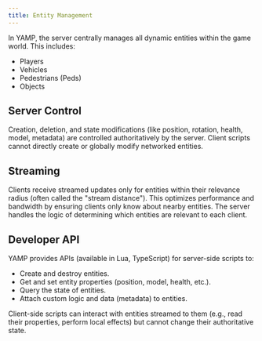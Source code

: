 ```yaml
---
title: Entity Management
---
```


In YAMP, the server centrally manages all dynamic entities within the game world. This includes:
*   Players
*   Vehicles
*   Pedestrians (Peds)
*   Objects

## Server Control
Creation, deletion, and state modifications (like position, rotation, health, model, metadata) are controlled authoritatively by the server. Client scripts cannot directly create or globally modify networked entities.

## Streaming
Clients receive streamed updates only for entities within their relevance radius (often called the "stream distance"). This optimizes performance and bandwidth by ensuring clients only know about nearby entities. The server handles the logic of determining which entities are relevant to each client.

## Developer API
YAMP provides APIs (available in Lua, TypeScript) for server-side scripts to:
*   Create and destroy entities.
*   Get and set entity properties (position, model, health, etc.).
*   Query the state of entities.
*   Attach custom logic and data (metadata) to entities.

Client-side scripts can interact with entities streamed to them (e.g., read their properties, perform local effects) but cannot change their authoritative state.
